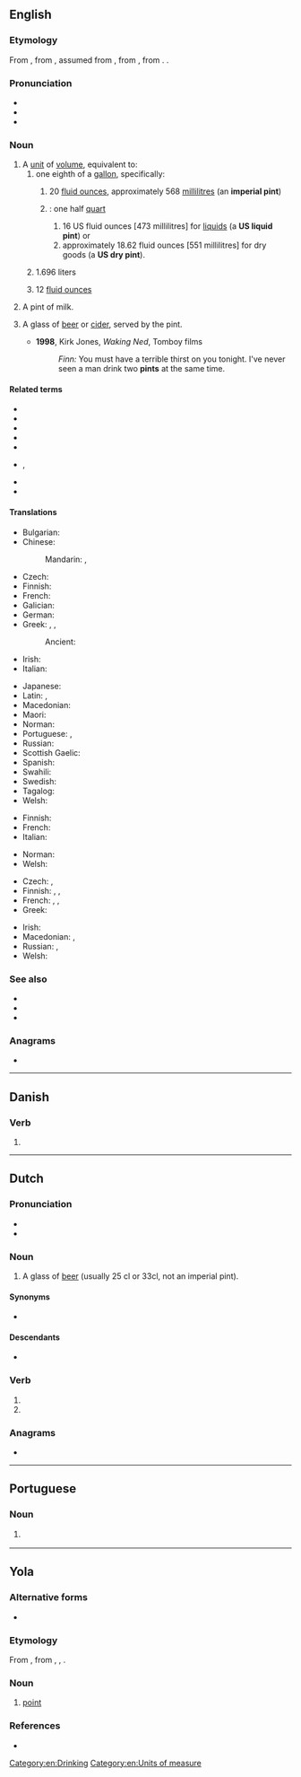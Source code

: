 {{also|Pint}}
==English==
{{wikipedia}}

===Etymology===
From {{inh|en|enm|pinte}}, from {{der|en|fro|pinte}}, assumed from {{der|en|VL.|*pincta|t=a mark used to indicate a level of quantity against a larger measure}}, from {{der|en|la|picta|t=painted}}, from {{der|en|la|pingō|t=paint|pos=verb}}. {{doublet|en|pinto|Pinto}}.

===Pronunciation===
* {{IPA|en|/paɪnt/}}
* {{audio|en|en-us-pint.ogg|Audio (US)}}
* {{rhymes|en|aɪnt|s=1}}

===Noun===
{{en-noun}}

# A [[unit]] of [[volume]], equivalent to:
## one eighth of a [[gallon]], specifically:
### {{lb|en|United Kingdom|Commonwealth}} 20 [[fluid ounce]]s, approximately 568 [[millilitre]]s (an '''imperial pint''')
### {{lb|en|United States}}: one half [[quart]]
#### 16 US fluid ounces [473 millilitres] for [[liquid]]s (a '''US liquid pint''') or
#### approximately 18.62 fluid ounces [551 millilitres] for dry goods (a '''US dry pint''').
## {{lb|en|Hungary}} 1.696 liters
## {{lb|en|medicine}} 12 [[fluid ounce]]s <!--Chambers 1908-->
# {{lb|en|British|metonym}} A pint of milk.
#: {{ux|en|Please leave three '''pints''' tomorrow, milkman.}}
# {{lb|en|UK|metonymy}} A glass of [[beer]] or [[cider]], served by the pint.
#: {{ux|en|A couple of '''pints''' please, barman.}}
#* '''1998''', Kirk Jones, ''Waking Ned'', Tomboy films
#*: ''Finn:'' You must have a terrible thirst on you tonight. I've never seen a man drink two '''pints''' at the same time.

====Related terms====
* {{l|en|half-pint}}
* {{l|en|imperial pint}}
* {{l|en|pinta}}
* {{l|en|pint glass}}
* {{l|en|pint pot}}
* {{l|en|pint-size}}, {{l|en|pint-sized}}
* {{l|en|US pint}}
* {{l|en|you can't fit a quart into a pint pot}}

====Translations====
{{trans-top|unit of volume for liquids}}
* Bulgarian: {{t|bg|пинта|f}}
* Chinese:
*: Mandarin: {{t+|cmn|品脫|sc=Hani}}, {{t+|cmn|品脱|tr=pǐntuō|sc=Hani}}
* Czech: {{t+|cs|pinta|f}}
* Finnish: {{t+|fi|pintti}}
* French: {{t+|fr|chopine|f}}
* Galician: {{t+|gl|pinta|f}}
* German: {{t+|de|Pint|n}}
* Greek: {{t|el|χοεύς|m}}, {{t+|el|πίντα|f}}, {{t|el|όγδοο του γαλονιού|n}}
*: Ancient: {{t|grc|ξέστης|m}}
* Irish: {{t|ga|pionta|m}}
* Italian: {{t+|it|pinta|f}}
{{trans-mid}}
* Japanese: {{t|ja|パイント|tr=painto|sc=Jpan}}
* Latin: {{t|la|sextārius|m}}, {{t|la|octāvius|m}}
* Macedonian: {{t|mk|пинта|f}}
* Maori: {{t|mi|paina}}
* Norman: {{t|nrf|pînte|f}}
* Portuguese: {{t|pt|quartilho|m}}, {{t|pt|pint|m}}
* Russian: {{t+|ru|пи́нта|f}}
* Scottish Gaelic: {{t|gd|pinnt|m}}
* Spanish: {{t+|es|pinta|f}}
* Swahili: {{t|sw|painti}}
* Swedish: {{t+|sv|pint|c}}
* Tagalog: {{t|tl|pitis}}
* Welsh: {{t|cy|peint|m}}
{{trans-bottom}}

{{trans-top|pint of milk}}
* Finnish: {{t+|fi|pintti}}
* French: {{t|fr|[[chopine]] de [[lait]]|f}}
* Italian: {{t|it|[[pinta]] di [[latte]]|f}}
{{trans-mid}}
* Norman: {{t|nrf|[[pînte]] dé [[lait]]|f}}
* Welsh: {{t|cy|peint|m}}
{{trans-bottom}}

{{trans-top|pint of beer}}
* Czech: {{t+|cs|půllitr|m}}, {{t+|cs|pinta|f}}
* Finnish: {{t+|fi|tuoppi}}, {{t+|fi|oluttuoppi}}, {{t+|fi|tuopillinen}}
* French: {{t+|fr|pinte|f}}, {{t+|fr|sérieux|m}}, {{q|Switzerland}} {{t+|fr|cannette|f}}
* Greek: {{t|el|μισόλιτρο|n|lit=half a litre}}
{{trans-mid}}
* Irish: {{t|ga|pionta|m}}
* Macedonian: {{t|mk|кригла|f}}, {{t|mk|пинта|f}}
* Russian: {{t+|ru|кру́жка|f}} {{qualifier|пи́ва}}, {{t+|ru|пи́нта|f}}
* Welsh: {{t|cy|peint|m}}
{{trans-bottom}}

===See also===
* {{l|en|gallon}}
* {{l|en|litre}}
* {{l|en|quart}}

===Anagrams===
* {{anagrams|en|a=inpt|INTP|NIPT|nipt}}

[[Category:en:Drinking]]
[[Category:en:Units of measure]]

----

==Danish==

===Verb===
{{head|da|past participle}}

# {{past participle of|da|pine|nocat=1}}

----

==Dutch==

===Pronunciation===
* {{rhymes|nl|ɪnt|s=1}}
* {{audio|nl|Nl-pint.ogg|Audio}}

===Noun===
{{nl-noun|f|-en|pintje}}

# {{lb|nl|Belgium}} A glass of [[beer]] (usually 25 cl or 33cl, not an imperial pint).

====Synonyms====
* {{l|nl|pils}}

====Descendants====
* {{desc|pap|pinchi|bor=1}} {{q|from the diminutive}}

===Verb===
{{head|nl|verb form}}

# {{nl-verb form of|p=23|n=sg|t=pres|m=ind|pinnen}}
# {{nl-verb form of|n=pl|m=imp|pinnen}}

===Anagrams===
* {{l|nl|nipt}}

----

==Portuguese==

===Noun===
{{pt-noun|m|s|old=1}}

# {{l|en|pint}} {{gloss|unit of volume for liquids}}
#: {{syn|pt|quartilho}}

----

==Yola==

===Alternative forms===
* {{alter|yol|peint}}

===Etymology===
From {{inh|yol|enm|poynte|pinte}}, from {{bor|yol|fro|point}}, {{m|fro|puint}}, {{m|fro|pont}}.

===Noun===
{{head|yol|noun}}

# [[point]]

===References===
* {{R:Poole 1867|page=62}}